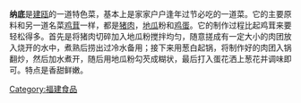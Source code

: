 {{Multiple issues|
{{Unreferenced|time=2022-01-27T18:38:01+00:00}}
{{Orphan|time=2022-01-27T18:38:01+00:00}}
}}
'''纳底'''是[[建瓯|建瓯]]的一道特色菜，基本上是家家户户逢年过节必吃的一道菜。它的主要原料和另一道名菜[[鸡茸|鸡茸]]一样，都是[[猪肉|猪肉]]，[[地瓜|地瓜]]粉和[[鸡蛋|鸡蛋]]。它的制作过程比起鸡茸来要轻松得多。首先是将猪肉切碎加入地瓜粉搅拌均匀，随意搓成有一定大小的肉团放入烧开的水中，煮熟后捞出过冷水备用；接下来用葱白起锅，将制作好的肉团入锅翻炒，然后加水煮开，随后用地瓜粉勾芡成糊状，最后打入蛋花洒上葱花并调味即可。特点是香甜鲜嫩。
{{Food-and-drink-stub}}
[[Category:福建食品|Category:福建食品]]